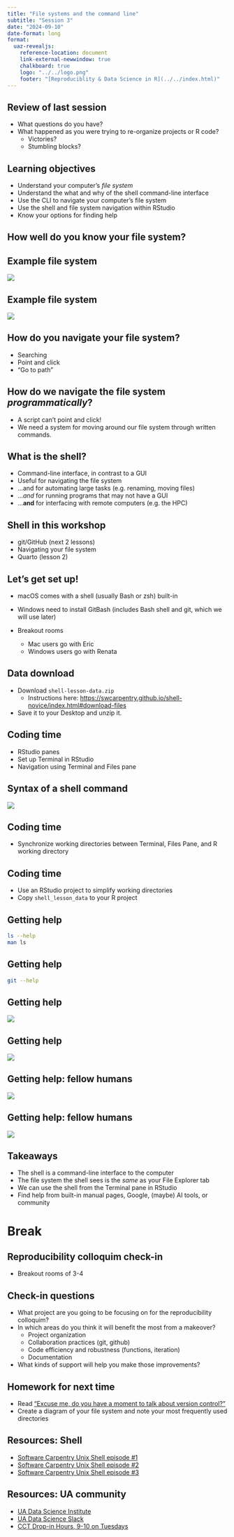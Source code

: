 ```yaml
---
title: "File systems and the command line"
subtitle: "Session 3"
date: "2024-09-10"
date-format: long
format:
  uaz-revealjs:
    reference-location: document
    link-external-newwindow: true
    chalkboard: true
    logo: "../../logo.png"
    footer: "[Reproduciblity & Data Science in R](../../index.html)"
---
```


## Review of last session

-   What questions do you have?
-   What happened as you were trying to re-organize projects or R code?
    -   Victories?
    -   Stumbling blocks?

## Learning objectives

-   Understand your computer's *file system*
-   Understand the what and why of the shell command-line interface
-   Use the CLI to navigate your computer's file system
-   Use the shell and file system navigation within RStudio
-   Know your options for finding help

## How well do you know your file system?

## Example file system

![](file-path-example.png)

## Example file system

![](file-structure-example.png)

## How do you navigate your file system?

-   Searching
-   Point and click
-   "Go to path"

## How do we navigate the file system *programmatically*?

-   A script can't point and click!
-   We need a system for moving around our file system through written commands.

## What is the shell?

-   Command-line interface, in contrast to a GUI
-   Useful for navigating the file system
-   ...and for automating large tasks (e.g. renaming, moving files)
-   ...*and* for running programs that may not have a GUI
-   ...**and** for interfacing with remote computers (e.g. the HPC)

## Shell in this workshop

-   git/GitHub (next 2 lessons)
-   Navigating your file system
-   Quarto (lesson 2)

## Let's get set up!

-   macOS comes with a shell (usually Bash or zsh) built-in

-   Windows need to install GitBash (includes Bash shell and git, which we will use later)

-   Breakout rooms

    -   Mac users go with Eric
    -   Windows users go with Renata

## Data download

-   Download `shell-lesson-data.zip`
    -   Instructions here: <https://swcarpentry.github.io/shell-novice/index.html#download-files>
-   Save it to your Desktop and unzip it.

## Coding time

-   RStudio panes
-   Set up Terminal in RStudio
-   Navigation using Terminal and Files pane

## Syntax of a shell command

![](shell_syntax.png){fig-align="center"}

## Coding time

-   Synchronize working directories between Terminal, Files Pane, and R working directory

## Coding time

-   Use an RStudio project to simplify working directories
-   Copy `shell_lesson_data` to your R project

## Getting help

``` bash
ls --help
man ls
```

## Getting help

``` bash
git --help
```

## Getting help

![](getwd.png){fig-align="center"}

## Getting help

![](man_page.png){fig-align="center"}

## Getting help: fellow humans

![](ua-ds-slack.png){fig-align="center"}

## Getting help: fellow humans

![](drop-ins.png){fig-align="center"}

## Takeaways

-   The shell is a command-line interface to the computer
-   The file system the shell sees is the *same* as your File Explorer tab
-   We can use the shell from the Terminal pane in RStudio
-   Find help from built-in manual pages, Google, (maybe) AI tools, or community

# Break

## Reproducibility colloquim check-in

-   Breakout rooms of 3-4

## Check-in questions {.smaller}

-   What project are you going to be focusing on for the reproducibility colloquim?
-   In which areas do you think it will benefit the most from a makeover?
    -   Project organization
    -   Collaboration practices (git, github)
    -   Code efficiency and robustness (functions, iteration)
    -   Documentation
-   What kinds of support will help you make those improvements?

## Homework for next time

-   Read ["Excuse me, do you have a moment to talk about version control?"](https://peerj.com/preprints/3159/)
-   Create a diagram of your file system and note your most frequently used directories

## Resources: Shell

-   [Software Carpentry Unix Shell episode #1](https://swcarpentry.github.io/shell-novice/01-intro)
-   [Software Carpentry Unix Shell episode #2](https://swcarpentry.github.io/shell-novice/02-filedir)
-   [Software Carpentry Unix Shell episode #3](https://swcarpentry.github.io/shell-novice/03-create)

## Resources: UA community

-   [UA Data Science Institute](https://datascience.arizona.edu/)
-   [UA Data Science Slack](https://jcoliver.github.io/uadatascience-slack/)
-   [CCT Drop-in Hours, 9-10 on Tuesdays](https://datascience.cct.arizona.edu/drop-in-hours)
